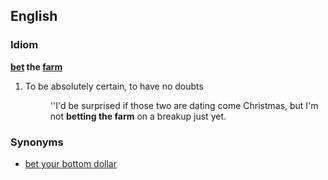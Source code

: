 ==English==

===Idiom===

'''[[bet]] the [[farm]]'''

#{{context|Informal|Idiomatic}} To be absolutely certain, to have no doubts
#: ''I'd be surprised if those two are dating come Christmas, but I'm not '''betting the farm''' on a breakup just yet. 

===Synonyms===
*[[bet your bottom dollar]]